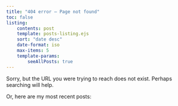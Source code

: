 ```yaml
---
title: "404 error – Page not found"
toc: false
listing:
    contents: post
    template: posts-listing.ejs
    sort: "date desc"
    date-format: iso
    max-items: 5
    template-params: 
        seeAllPosts: true
---
```



Sorry, but the URL you were trying to reach does not exist. Perhaps searching will help.

Or, here are my most recent posts:

